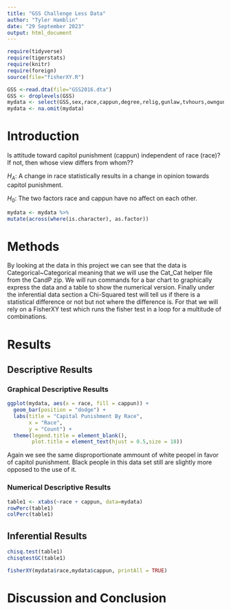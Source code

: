 ```yaml
---
title: "GSS Challenge Less Data"
author: "Tyler Hamblin"
date: "29 September 2023"
output: html_document
---
```








```r
require(tidyverse)
require(tigerstats)
require(knitr)
require(foreign)
source(file="fisherXY.R")

GSS <-read.dta(file="GSS2016.dta")
GSS <- droplevels(GSS)
mydata <- select(GSS,sex,race,cappun,degree,relig,gunlaw,tvhours,owngun,age,wordsum)
mydata <- na.omit(mydata)
```

# Introduction

<!--In this section you explain what you are trying to show.  Where did the data come from?  What is the research or other question you are trying to answer?.  If you skimp in this section expect to be marked down in your grade. Paint a picture of the project a couple of paragraphs is expected!-->

Is attitude toward capitol punishment (cappun) independent of race (race)?
If not, then whose view differs from whom??



$H_A$: A change in race statistically results in a change in opinion towards capitol punishment. 


$H_0$: The two factors race and cappun have no affect on each other. 



```r
mydata <- mydata %>%
mutate(across(where(is.character), as.factor))
```
# Methods

<!--Decide on your methods:  use "variable analysis" or other appropriate descriptors.  Make sure to choose at least one graphical method and at least one numerical method. Discuss what data manipulations may be needed for example subsetting or other binning procedures and what sort of graphical displays and inferential tools will be used!-->


By looking at the data in this project we can see that the data is Categorical~Categorical meaning that we will use the Cat_Cat helper file from the CandP zip. We will run commands for a bar chart to graphically express the data and a table to show the numerical version. Finally under the inferential data section a Chi-Squared test will tell us if there is a statistical difference or not but not where the difference is. For that we will rely on a FisherXY test which runs the fisher test in a loop for a multitude of combinations. 


# Results

<!--Divide this section into two sub-sections:  One for your descriptive  results and one for your inferential results.!-->

## Descriptive Results




### Graphical Descriptive Results

<!--Graphical results here.  Make sure to show your code.  Provide appropriate labels for axes, giving units if possible, and provide a good title for the graph, too.  Use the graphical results to describe the patterns if any that exist in the data as focused toward the research question. Bottom line is to explain the features of the graph that are relevant to conforming or departing to what is expected by your null hypothesis !-->




```r
ggplot(mydata, aes(x = race, fill = cappun)) +
  geom_bar(position = "dodge") +
  labs(title = "Capital Punishment By Race",
       x = "Race",
       y = "Count") +
  theme(legend.title = element_blank(),
        plot.title = element_text(hjust = 0.5,size = 18))
```

Again we see the same disproportionate ammount of white peopel in favor of capitol punishment. Black people in this data set still are slightly more opposed to the use of it. 


### Numerical Descriptive Results

<!--Numerical results go here. Use the numerical results to describe the patterns if any that exist in the data as focused toward the research question!-->

```r
table1 <- xtabs(~race + cappun, data=mydata)
rowPerc(table1)
colPerc(table1)
```






## Inferential Results

<!--State hypothesis clearly.  Make sure your discussion of the inferential test covers all the aspects that the test output produces, such as test statistic, p-value etc.  Make a decision about the null hypothesis, explain the assumptions on which the selected test/procedure was based, and why the chosen procedure satisfys the assumptions and is appropriate to answer the research question!-->

```r
chisq.test(table1)
chisqtestGC(table1)
```


```r

fisherXY(mydata$race,mydata$cappun, printAll = TRUE)

```



# Discussion and Conclusion

<!--Discussion and conclusion here.  If you found a relationship be sure to consider whether the relationship occurs because one of the variavbles causes the other, or whether they perhasps are related for some other reason.  Watch the chapter 6 videos from the GeorgeTown videos collection.!-->
